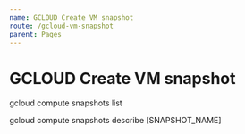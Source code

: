 ```yaml
---
name: GCLOUD Create VM snapshot
route: /gcloud-vm-snapshot
parent: Pages
---
```


# GCLOUD Create VM snapshot

gcloud compute snapshots list

gcloud compute snapshots describe [SNAPSHOT_NAME]

